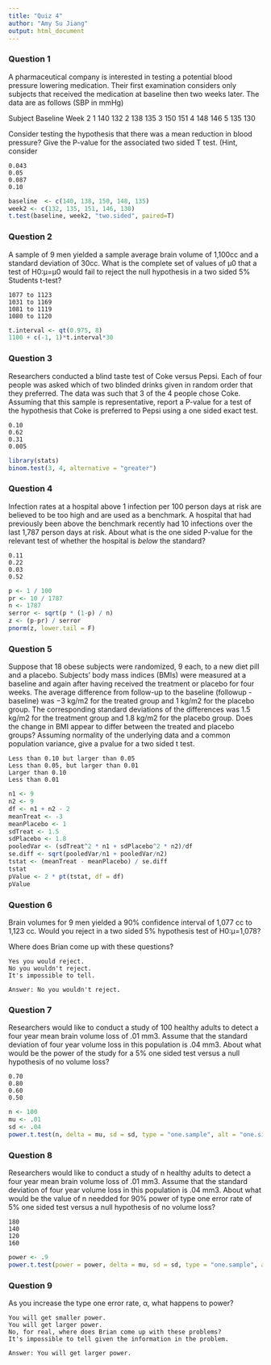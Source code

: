 ```yaml
---
title: "Quiz 4"
author: "Amy Su Jiang"
output: html_document
---
```



### Question 1

A pharmaceutical company is interested in testing a potential blood pressure lowering medication. Their first examination considers only subjects that received the medication at baseline then two weeks later. The data are as follows (SBP in mmHg)

Subject     Baseline 	Week 2
1 	140 	132
2 	138 	135
3 	150 	151
4 	148 	146
5 	135 	130

Consider testing the hypothesis that there was a mean reduction in blood pressure? Give the P-value for the associated two sided T test.
(Hint, consider

    0.043
    0.05
    0.087
    0.10

```r
baseline  <- c(140, 138, 150, 148, 135)
week2 <- c(132, 135, 151, 146, 130)
t.test(baseline, week2, "two.sided", paired=T)
```

### Question 2

A sample of 9 men yielded a sample average brain volume of 1,100cc and a standard deviation of 30cc. What is the complete set of values of μ0 that a test of H0:μ=μ0 would fail to reject the null hypothesis in a two sided 5% Students t-test?

    1077 to 1123
    1031 to 1169
    1081 to 1119
    1080 to 1120

```r
t.interval <- qt(0.975, 8)
1100 + c(-1, 1)*t.interval*30
```

### Question 3

Researchers conducted a blind taste test of Coke versus Pepsi. Each of four people was asked which of two blinded drinks given in random order that they preferred. The data was such that 3 of the 4 people chose Coke. Assuming that this sample is representative, report a P-value for a test of the hypothesis that Coke is preferred to Pepsi using a one sided exact test.

    0.10
    0.62
    0.31
    0.005

```r
library(stats)
binom.test(3, 4, alternative = "greater")
```

### Question 4

Infection rates at a hospital above 1 infection per 100 person days at risk are believed to be too high and are used as a benchmark. A hospital that had previously been above the benchmark recently had 10 infections over the last 1,787 person days at risk. About what is the one sided P-value for the relevant test of whether the hospital is *below* the standard?

    0.11
    0.22
    0.03
    0.52
    
```r
p <- 1 / 100
pr <- 10 / 1787
n <- 1787
serror <- sqrt(p * (1-p) / n)
z <- (p-pr) / serror
pnorm(z, lower.tail = F)
```

### Question 5

Suppose that 18 obese subjects were randomized, 9 each, to a new diet pill and a placebo. Subjects’ body mass indices (BMIs) were measured at a baseline and again after having received the treatment or placebo for four weeks. The average difference from follow-up to the baseline (followup - baseline) was −3 kg/m2 for the treated group and 1 kg/m2 for the placebo group. The corresponding standard deviations of the differences was 1.5 kg/m2 for the treatment group and 1.8 kg/m2 for the placebo group. Does the change in BMI appear to differ between the treated and placebo groups? Assuming normality of the underlying data and a common population variance, give a pvalue for a two sided t test.

    Less than 0.10 but larger than 0.05
    Less than 0.05, but larger than 0.01
    Larger than 0.10
    Less than 0.01

```r
n1 <- 9
n2 <- 9
df <- n1 + n2 - 2
meanTreat <- -3
meanPlacebo <- 1
sdTreat <- 1.5
sdPlacebo <- 1.8
pooledVar <- (sdTreat^2 * n1 + sdPlacebo^2 * n2)/df
se.diff <- sqrt(pooledVar/n1 + pooledVar/n2)
tstat <- (meanTreat - meanPlacebo) / se.diff
tstat
pValue <- 2 * pt(tstat, df = df)
pValue
```

### Question 6

Brain volumes for 9 men yielded a 90% confidence interval of 1,077 cc to 1,123 cc. Would you reject in a two sided 5% hypothesis test of H0:μ=1,078?

Where does Brian come up with these questions?

    Yes you would reject.
    No you wouldn't reject.
    It's impossible to tell.

```
Answer: No you wouldn't reject.
```

### Question 7

Researchers would like to conduct a study of 100 healthy adults to detect a four year mean brain volume loss of .01 mm3. Assume that the standard deviation of four year volume loss in this population is .04 mm3. About what would be the power of the study for a 5% one sided test versus a null hypothesis of no volume loss?

    0.70
    0.80
    0.60
    0.50

```r
n <- 100
mu <- .01
sd <- .04
power.t.test(n, delta = mu, sd = sd, type = "one.sample", alt = "one.sided")$power 
```

### Question 8

Researchers would like to conduct a study of n healthy adults to detect a four year mean brain volume loss of .01 mm3. Assume that the standard deviation of four year volume loss in this population is .04 mm3. About what would be the value of n needded for 90% power of type one error rate of 5% one sided test versus a null hypothesis of no volume loss?

    180
    140
    120
    160

```r
power <- .9
power.t.test(power = power, delta = mu, sd = sd, type = "one.sample", alt = "one.sided")$n
```

### Question 9

As you increase the type one error rate, α, what happens to power?

    You will get smaller power.
    You will get larger power.
    No, for real, where does Brian come up with these problems?
    It's impossible to tell given the information in the problem.

```
Answer: You will get larger power.
```